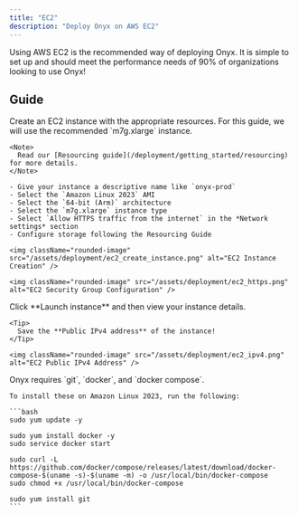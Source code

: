 ```yaml
---
title: "EC2"
description: "Deploy Onyx on AWS EC2"
---
```



Using AWS EC2 is the recommended way of deploying Onyx.
It is simple to set up and should meet the performance needs of 90% of organizations looking to use Onyx!

## Guide

<Steps>
  <Step title="Create an EC2 instance">
    Create an EC2 instance with the appropriate resources. For this guide,
    we will use the recommended `m7g.xlarge` instance.

    <Note>
      Read our [Resourcing guide](/deployment/getting_started/resourcing) for more details.
    </Note>

    - Give your instance a descriptive name like `onyx-prod`
    - Select the `Amazon Linux 2023` AMI
    - Select the `64-bit (Arm)` architecture
    - Select the `m7g.xlarge` instance type
    - Select `Allow HTTPS traffic from the internet` in the *Network settings* section
    - Configure storage following the Resourcing Guide

    <img className="rounded-image" src="/assets/deployment/ec2_create_instance.png" alt="EC2 Instance Creation" />

    <img className="rounded-image" src="/assets/deployment/ec2_https.png" alt="EC2 Security Group Configuration" />
  </Step>

  <Step title="Create the instance">
    Click **Launch instance** and then view your instance details.

    <Tip>
      Save the **Public IPv4 address** of the instance!
    </Tip>

    <img className="rounded-image" src="/assets/deployment/ec2_ipv4.png" alt="EC2 Public IPv4 Address" />
  </Step>

  <CustomDomain />

  <Step title="Install Onyx requirements">
    Onyx requires `git`, `docker`, and `docker compose`.

    To install these on Amazon Linux 2023, run the following:

    ```bash
    sudo yum update -y

    sudo yum install docker -y
    sudo service docker start

    sudo curl -L https://github.com/docker/compose/releases/latest/download/docker-compose-$(uname -s)-$(uname -m) -o /usr/local/bin/docker-compose
    sudo chmod +x /usr/local/bin/docker-compose

    sudo yum install git
    ```
  </Step>

  <InstallOnyx />
</Steps>

<DeploymentNextSteps />
